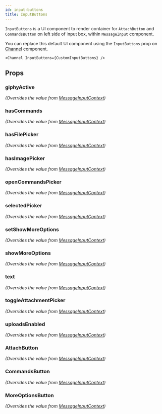 ```yaml
---
id: input-buttons
title: InputButtons
---
```





`InputButtons` is a UI component to render container for `AttachButton` and `CommandsButton` on left side of input box, within `MessageInput` component.

You can replace this default UI component using the `InputButtons` prop on [Channel](../core-components/channel.mdx) component.

```tsx
<Channel InputButtons={CustomInputButtons} />
```

## Props

### giphyActive

_(Overrides the value from [MessageInputContext](../contexts/message_input_context.mdx))_

<GiphyActive />

### hasCommands

_(Overrides the value from [MessageInputContext](../contexts/message_input_context.mdx))_

<HasCommands />

### hasFilePicker

_(Overrides the value from [MessageInputContext](../contexts/message_input_context.mdx))_

<HasFilePicker />

### hasImagePicker

_(Overrides the value from [MessageInputContext](../contexts/message_input_context.mdx))_

<HasImagePicker />

### openCommandsPicker

_(Overrides the value from [MessageInputContext](../contexts/message_input_context.mdx))_

<OpenCommandsPicker />

### selectedPicker

_(Overrides the value from [MessageInputContext](../contexts/message_input_context.mdx))_

<SelectedPicker />

### setShowMoreOptions

_(Overrides the value from [MessageInputContext](../contexts/message_input_context.mdx))_

<SetShowMoreOptions />

### showMoreOptions

_(Overrides the value from [MessageInputContext](../contexts/message_input_context.mdx))_

<ShowMoreOptions />

### text

_(Overrides the value from [MessageInputContext](../contexts/message_input_context.mdx))_

<Text />

### toggleAttachmentPicker

_(Overrides the value from [MessageInputContext](../contexts/message_input_context.mdx))_

<ToggleAttachmentPicker />

### uploadsEnabled

_(Overrides the value from [MessageInputContext](../contexts/message_input_context.mdx))_

<UploadsEnabled />

### AttachButton

_(Overrides the value from [MessageInputContext](../contexts/message_input_context.mdx))_

<AttachButton />

### CommandsButton

_(Overrides the value from [MessageInputContext](../contexts/message_input_context.mdx))_

<CommandsButton />

### MoreOptionsButton

_(Overrides the value from [MessageInputContext](../contexts/message_input_context.mdx))_

<MoreOptionsButton />

